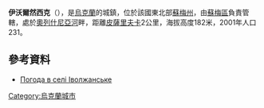 {{coord|51|4|1|N|34|52|1|E|scale:100000|display=title}}

'''伊沃爾然西克'''（{{lang-uk|Іволжанське}}），是[[烏克蘭|烏克蘭]]的城鎮，位於該國東北部[[蘇梅州|蘇梅州]]，由[[蘇梅區|蘇梅區]]負責管轄，處於[[奧列什尼亞河_(普肖爾河支流)|奧列什尼亞河]]畔，距離[[皮薩里夫卡_(蘇梅區)|皮薩里夫卡]]2公里，海拔高度182米，2001年人口231。

==參考資料==
* [http://weather.in.ua/ua/symskaja/9490 Погода в селі Іволжанське] {{Wayback|url=http://weather.in.ua/ua/symskaja/9490 |date=20111220000850 }}

{{Ukraine-geo-stub}}
[[Category:烏克蘭城市|Category:烏克蘭城市]]